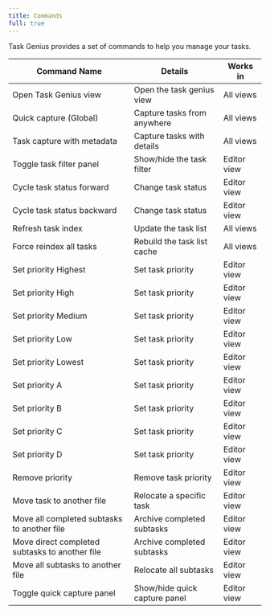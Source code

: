 ```yaml
---
title: Commands
full: true
---
```


Task Genius provides a set of commands to help you manage your tasks.

| Command Name                                   | Details                       | Works in    |
| ---------------------------------------------- | ----------------------------- | ----------- |
| Open Task Genius view                          | Open the task genius view     | All views   |
| Quick capture (Global)                         | Capture tasks from anywhere   | All views   |
| Task capture with metadata                     | Capture tasks with details    | All views   |
| Toggle task filter panel                       | Show/hide the task filter     | Editor view |
| Cycle task status forward                      | Change task status            | Editor view |
| Cycle task status backward                     | Change task status            | Editor view |
| Refresh task index                             | Update the task list          | All views   |
| Force reindex all tasks                        | Rebuild the task list cache   | All views   |
| Set priority Highest                           | Set task priority             | Editor view |
| Set priority High                              | Set task priority             | Editor view |
| Set priority Medium                            | Set task priority             | Editor view |
| Set priority Low                               | Set task priority             | Editor view |
| Set priority Lowest                            | Set task priority             | Editor view |
| Set priority A                                 | Set task priority             | Editor view |
| Set priority B                                 | Set task priority             | Editor view |
| Set priority C                                 | Set task priority             | Editor view |
| Set priority D                                 | Set task priority             | Editor view |
| Remove priority                                | Remove task priority          | Editor view |
| Move task to another file                      | Relocate a specific task      | Editor view |
| Move all completed subtasks to another file    | Archive completed subtasks    | Editor view |
| Move direct completed subtasks to another file | Archive completed subtasks    | Editor view |
| Move all subtasks to another file              | Relocate all subtasks         | Editor view |
| Toggle quick capture panel                     | Show/hide quick capture panel | Editor view |
